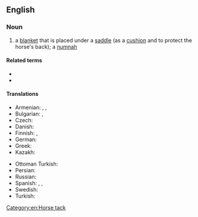 ==English==

===Noun===
{{en-noun}}
{{wikipedia}}

# a [[blanket]] that is placed under a [[saddle]] (as a [[cushion]] and to protect the horse's back); a [[numnah]]

====Related terms====
* {{l|en|saddlecloth}}
* {{l|en|saddle pad}}

====Translations====
{{trans-top-also|blanket under saddle|saddlecloth}}
* Armenian: {{t+|hy|տապճակ}}, {{t+|hy|թառլիկ}}, {{t+|hy|թամբատակ}}
* Bulgarian: {{t+|bg|по́тник|m}}, {{t|bg|телти́я|f}} {{qualifier|historical}}
* Czech: {{t-needed|cs}}
* Danish: {{t-needed|da}}
* Finnish: {{t|fi|satulaloimi}}, {{t+|fi|satulahuopa}}
* German: {{t+|de|Woilach|m}}
* Greek: {{t-needed|el}}
* Kazakh: {{t|kk|терлік|sc=Cyrl}}
{{trans-mid}}
* Ottoman Turkish: {{t|ota|تگلتی|tr=teğelti}}
* Persian: {{t|fa|تگلتو|tr=tagaltū}}
* Russian: {{t+|ru|потни́к|m}}
* Spanish: {{t|es|sudadero|m}}, {{t+|es|faldón|m}}, {{t+|es|acolchado|m}}
* Swedish: {{t|sv|sadelfilt|c}}
* Turkish: {{t+|tr|teğelti}}
{{trans-bottom}}

[[Category:en:Horse tack]]